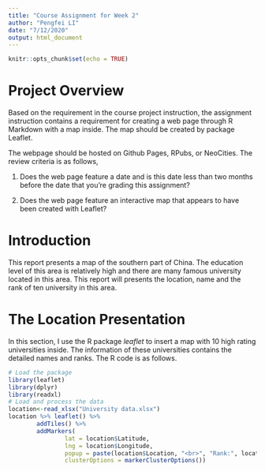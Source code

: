 ```yaml
---
title: "Course Assignment for Week 2"
author: "Pengfei LI"
date: "7/12/2020"
output: html_document
---
```


```r
knitr::opts_chunk$set(echo = TRUE)
```

# **Project Overview** 

Based on the requirement in the course project instruction, the assignment instruction contains a requirement for creating a web page through R Markdown with a map inside. The map should be created by package Leaflet.

The webpage should be hosted on Github Pages, RPubs, or NeoCities. The review criteria is as follows,

1. Does the web page feature a date and is this date less than two months before the date that you're grading this assignment?

2. Does the web page feature an interactive map that appears to have been created with Leaflet?


# **Introduction** 

This report presents a map of the southern part of China. The education level of this area is relatively high and there are many famous university located in this area. This report will presents the location, name and the rank of ten university in this area.


# **The Location Presentation**

In this section, I use the R package _leaflet_ to insert a  map with 10 high rating universities inside. The information of these universities contains the detailed names and ranks. The R code is as follows.

```r
# Load the package
library(leaflet)
library(dplyr)
library(readxl)
# Load and process the data
location<-read_xlsx("University data.xlsx")
location %>% leaflet() %>%
        addTiles() %>%
        addMarkers(
                lat = location$Latitude, 
                lng = location$Longitude, 
                popup = paste(location$Location, "<br>", "Rank:", location$Rank),
                clusterOptions = markerClusterOptions())
```

